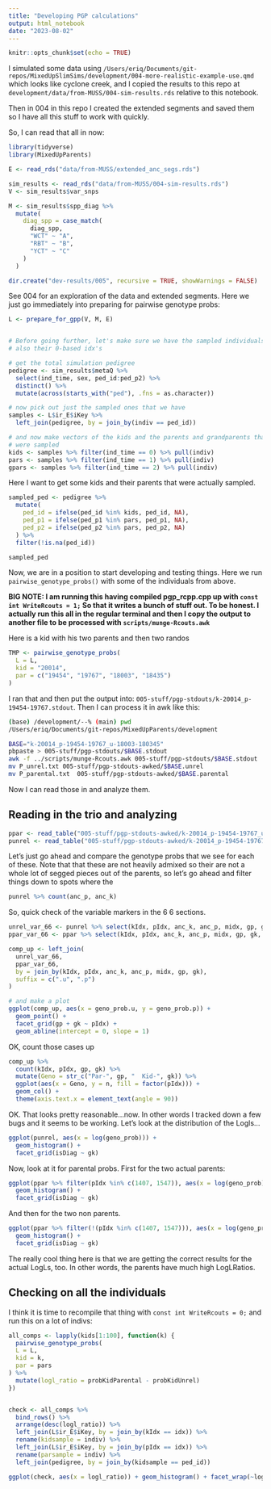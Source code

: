 ```yaml
---
title: "Developing PGP calculations"
output: html_notebook
date: "2023-08-02"
---
```


```r
knitr::opts_chunk$set(echo = TRUE)
```

I simulated some data using `/Users/eriq/Documents/git-repos/MixedUpSlimSims/development/004-more-realistic-example-use.qmd`
which looks like cyclone creek, and I copied the results to this repo at `development/data/from-MUSS/004-sim-results.rds`
relative to this notebook.

Then in 004 in this repo I created the extended segments and saved them so I
have all this stuff to work with quickly.

So, I can read that all in now:
```r
library(tidyverse)
library(MixedUpParents)

E <- read_rds("data/from-MUSS/extended_anc_segs.rds")

sim_results <- read_rds("data/from-MUSS/004-sim-results.rds")
V <- sim_results$var_snps

M <- sim_results$spp_diag %>%
  mutate(
    diag_spp = case_match(
      diag_spp,
      "WCT" ~ "A",
      "RBT" ~ "B",
      "YCT" ~ "C"
    )
  )

dir.create("dev-results/005", recursive = TRUE, showWarnings = FALSE)
```


See 004 for an exploration of the data and extended segments.  Here we just go immediately
into preparing for pairwise genotype probs:
```r
L <- prepare_for_gpp(V, M, E)


# Before going further, let's make sure we have the sampled individuals with their year and
# also their 0-based idx's

# get the total simulation pedigree
pedigree <- sim_results$metaQ %>%
  select(ind_time, sex, ped_id:ped_p2) %>%
  distinct() %>%
  mutate(across(starts_with("ped"), .fns = as.character))

# now pick out just the sampled ones that we have
samples <- L$ir_E$iKey %>%
  left_join(pedigree, by = join_by(indiv == ped_id))

# and now make vectors of the kids and the parents and grandparents that
# were sampled
kids <- samples %>% filter(ind_time == 0) %>% pull(indiv)
pars <- samples %>% filter(ind_time == 1) %>% pull(indiv)
gpars <- samples %>% filter(ind_time == 2) %>% pull(indiv)
```

Here I want to get some kids and their parents that were actually sampled.
```r
sampled_ped <- pedigree %>%
  mutate(
    ped_id = ifelse(ped_id %in% kids, ped_id, NA),
    ped_p1 = ifelse(ped_p1 %in% pars, ped_p1, NA),
    ped_p2 = ifelse(ped_p2 %in% pars, ped_p2, NA)
  ) %>%
  filter(!is.na(ped_id))

sampled_ped
```


Now, we are in a position to start developing and testing things.  Here we run `pairwise_genotype_probs()` with some of the individuals from above.

**BIG NOTE: I am running this having compiled pgp_rcpp.cpp up with
`const int WriteRcouts = 1;` So that it writes a bunch of stuff out.
To be honest.  I actually run this all in the regular terminal and then
I copy the output to another file to be processed with `scripts/munge-Rcouts.awk`**


Here is a kid with his two parents and then two randos
```r
TMP <- pairwise_genotype_probs(
  L = L,
  kid = "20014",
  par = c("19454", "19767", "18003", "18435")
)
```

I ran that and then put the output into: `005-stuff/pgp-stdouts/k-20014_p-19454-19767.stdout`.
Then I can process it in awk like this:
```sh
(base) /development/--% (main) pwd
/Users/eriq/Documents/git-repos/MixedUpParents/development

BASE="k-20014_p-19454-19767_u-18003-180345"
pbpaste > 005-stuff/pgp-stdouts/$BASE.stdout
awk -f ../scripts/munge-Rcouts.awk 005-stuff/pgp-stdouts/$BASE.stdout
mv P_unrel.txt 005-stuff/pgp-stdouts-awked/$BASE.unrel
mv P_parental.txt  005-stuff/pgp-stdouts-awked/$BASE.parental

```

Now I can read those in and analyze them.

## Reading in the trio and analyzing

```r
ppar <- read_table("005-stuff/pgp-stdouts-awked/k-20014_p-19454-19767_u-18003-180345.parental")
punrel <- read_table("005-stuff/pgp-stdouts-awked/k-20014_p-19454-19767_u-18003-180345.unrel")
```

Let's just go ahead and compare the genotype probs that we see for each of these.
Note that that these are not heavily admixed so their are not a whole lot of
segged pieces out of the parents, so let's go ahead and filter things down to
spots where the
```r
punrel %>% count(anc_p, anc_k)
```

So, quick check of the variable markers in the 6 6 sections.
```r


unrel_var_66 <- punrel %>% select(kIdx, pIdx, anc_k, anc_p, midx, gp, gk, isDiag, geno_prob) %>% filter(anc_k == 6, anc_p == 6, isDiag == 0)
ppar_var_66 <- ppar %>% select(kIdx, pIdx, anc_k, anc_p, midx, gp, gk, isDiag, geno_prob) %>% filter(anc_k == 6, anc_p == 6, isDiag == 0)

comp_up <- left_join(
  unrel_var_66,
  ppar_var_66,
  by = join_by(kIdx, pIdx, anc_k, anc_p, midx, gp, gk),
  suffix = c(".u", ".p")
)

# and make a plot
ggplot(comp_up, aes(x = geno_prob.u, y = geno_prob.p)) +
  geom_point() +
  facet_grid(gp + gk ~ pIdx) +
  geom_abline(intercept = 0, slope = 1)
```

OK, count those cases up
```r
comp_up %>%
  count(kIdx, pIdx, gp, gk) %>%
  mutate(Geno = str_c("Par-", gp, "  Kid-", gk)) %>%
  ggplot(aes(x = Geno, y = n, fill = factor(pIdx))) +
  geom_col() +
  theme(axis.text.x = element_text(angle = 90))
```

OK.  That looks pretty reasonable...now.  In other words I tracked down a few bugs and it
seems to be working.  Let's look at the distribution of the Logls...
```r
ggplot(punrel, aes(x = log(geno_prob))) +
  geom_histogram() +
  facet_grid(isDiag ~ gk)
```

Now, look at it for parental probs.  First for the two actual parents:
```r
ggplot(ppar %>% filter(pIdx %in% c(1407, 1547)), aes(x = log(geno_prob))) +
  geom_histogram() +
  facet_grid(isDiag ~ gk)
```


And then for the two non parents.
```r
ggplot(ppar %>% filter(!(pIdx %in% c(1407, 1547))), aes(x = log(geno_prob))) +
  geom_histogram() +
  facet_grid(isDiag ~ gk)
```

The really cool thing here is that we are getting the correct results for the actual LogLs, too.
In other words, the parents have much high LogLRatios.


## Checking on all the individuals 

I think it is time to recompile that thing with `const int WriteRcouts = 0;` and
run this on a lot of indivs:
```r
all_comps <- lapply(kids[1:100], function(k) {
  pairwise_genotype_probs(
  L = L,
  kid = k,
  par = pars
) %>%
  mutate(logl_ratio = probKidParental - probKidUnrel)
})


check <- all_comps %>%
  bind_rows() %>%
  arrange(desc(logl_ratio)) %>%
  left_join(L$ir_E$iKey, by = join_by(kIdx == idx)) %>%
  rename(kidsample = indiv) %>%
  left_join(L$ir_E$iKey, by = join_by(pIdx == idx)) %>%
  rename(parsample = indiv) %>%
  left_join(pedigree, by = join_by(kidsample == ped_id))

ggplot(check, aes(x = logl_ratio)) + geom_histogram() + facet_wrap(~logl_ratio > 0, scales = "free")
```
